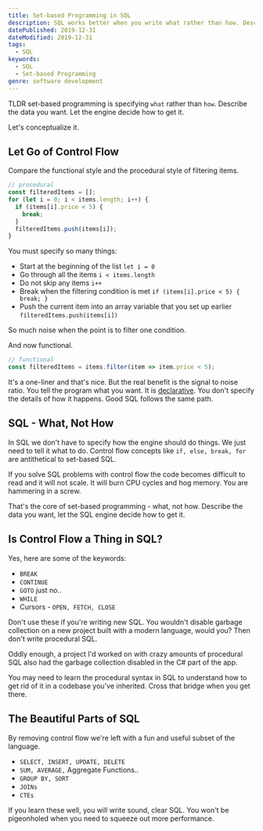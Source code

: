 ```yaml
---
title: Set-based Programming in SQL
description: SQL works better when you write what rather than how. Describe the data you want. Let the engine decide how to get it.
datePublished: 2019-12-31
dateModified: 2019-12-31
tags:
  - SQL
keywords:
  - SQL
  - Set-based Programming
genre: software development
---
```


TLDR set-based programming is specifying `what` rather than `how`. Describe the data you want. Let the engine decide how to get it.

Let's conceptualize it.

## Let Go of Control Flow

Compare the functional style and the procedural style of filtering items.

```js
// procedural
const filteredItems = [];
for (let i = 0; i < items.length; i++) {
  if (items[i].price < 5) {
    break;
  }
  filteredItems.push(items[i]);
}
```

You must specify so many things:

- Start at the beginning of the list `let i = 0`
- Go through all the items `i < items.length`
- Do not skip any items `i++`
- Break when the filtering condition is met `if (items[i].price < 5) { break; }`
- Push the current item into an array variable that you set up earlier `filteredItems.push(items[i])`

So much noise when the point is to filter one condition.

And now functional.

```js
// functional
const filteredItems = items.filter(item => item.price < 5);
```

It's a one-liner and that's nice. But the real benefit is the signal to noise ratio. You tell the program what you want. It is [declarative](https://en.wikipedia.org/wiki/Declarative_programming). You don't specify the details of how it happens. Good SQL follows the same path.

## SQL - What, Not How

In SQL we don't have to specify how the engine should do things. We just need to tell it what to do. Control flow concepts like `if, else, break, for` are antithetical to set-based SQL.

If you solve SQL problems with control flow the code becomes difficult to read and it will not scale. It will burn CPU cycles and hog memory. You are hammering in a screw.

That's the core of set-based programming - what, not how. Describe the data you want, let the SQL engine decide how to get it.

## Is Control Flow a Thing in SQL?

Yes, here are some of the keywords:

- `BREAK`
- `CONTINUE`
- `GOTO` just no..
- `WHILE`
- Cursors - `OPEN, FETCH, CLOSE`

Don't use these if you're writing new SQL. You wouldn't disable garbage collection on a new project built with a modern language, would you? Then don't write procedural SQL.

Oddly enough, a project I'd worked on with crazy amounts of procedural SQL also had the garbage collection disabled in the C# part of the app.

You may need to learn the procedural syntax in SQL to understand how to get rid of it in a codebase you've inherited. Cross that bridge when you get there.

## The Beautiful Parts of SQL

By removing control flow we're left with a fun and useful subset of the language.

- `SELECT, INSERT, UPDATE, DELETE`
- `SUM, AVERAGE,` Aggregate Functions..
- `GROUP BY, SORT`
- `JOINs`
- `CTEs`

If you learn these well, you will write sound, clear SQL. You won't be pigeonholed when you need to squeeze out more performance.

